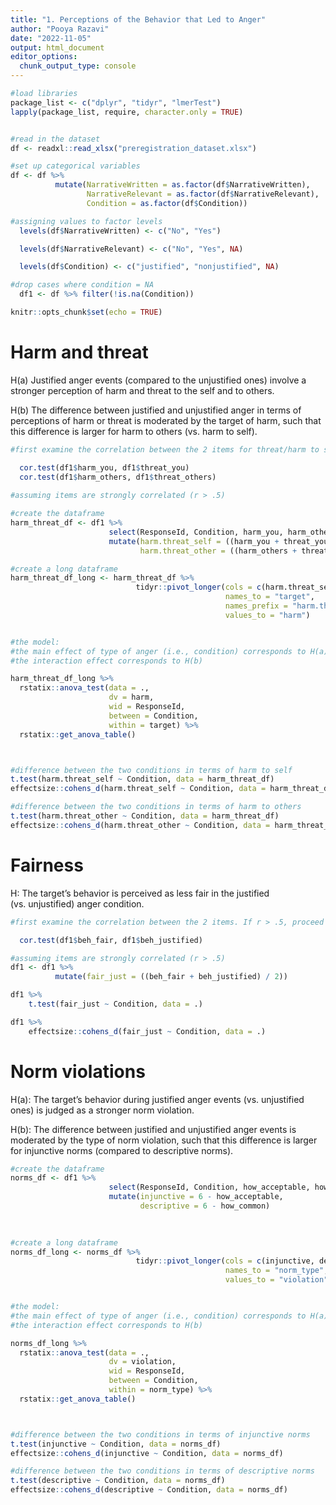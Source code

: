 ```yaml
---
title: "1. Perceptions of the Behavior that Led to Anger"
author: "Pooya Razavi"
date: "2022-11-05"
output: html_document
editor_options: 
  chunk_output_type: console
---
```


```r
#load libraries
package_list <- c("dplyr", "tidyr", "lmerTest")
lapply(package_list, require, character.only = TRUE)


#read in the dataset
df <- readxl::read_xlsx("preregistration_dataset.xlsx")

#set up categorical variables
df <- df %>% 
          mutate(NarrativeWritten = as.factor(df$NarrativeWritten),
                 NarrativeRelevant = as.factor(df$NarrativeRelevant),
                 Condition = as.factor(df$Condition))

#assigning values to factor levels
  levels(df$NarrativeWritten) <- c("No", "Yes")

  levels(df$NarrativeRelevant) <- c("No", "Yes", NA) 

  levels(df$Condition) <- c("justified", "nonjustified", NA)

#drop cases where condition = NA
  df1 <- df %>% filter(!is.na(Condition))

knitr::opts_chunk$set(echo = TRUE)
```


# Harm and threat

H(a) Justified anger events (compared to the unjustified ones) involve a stronger perception of harm and threat to the self and to others.

H(b) The difference between justified and unjustified anger in terms of perceptions of harm or threat is moderated by the target of harm, such that this difference is larger for harm to others (vs. harm to self). 

```r
#first examine the correlation between the 2 items for threat/harm to self and 2 items for threat/harm to other. If r > .5, proceed with the following analyses. If not, conduct these analyses for each item separately.

  cor.test(df1$harm_you, df1$threat_you) 
  cor.test(df1$harm_others, df1$threat_others) 
  
#assuming items are strongly correlated (r > .5)

#create the dataframe
harm_threat_df <- df1 %>% 
                      select(ResponseId, Condition, harm_you, harm_others, threat_you, threat_others) %>% 
                      mutate(harm.threat_self = ((harm_you + threat_you) / 2),
                             harm.threat_other = ((harm_others + threat_others) / 2))

#create a long dataframe
harm_threat_df_long <- harm_threat_df %>% 
                            tidyr::pivot_longer(cols = c(harm.threat_self, harm.threat_other),
                                                names_to = "target",
                                                names_prefix = "harm.threat_",
                                                values_to = "harm")


#the model: 
#the main effect of type of anger (i.e., condition) corresponds to H(a)
#the interaction effect corresponds to H(b)

harm_threat_df_long %>% 
  rstatix::anova_test(data = .,
                      dv = harm,
                      wid = ResponseId,
                      between = Condition,
                      within = target) %>% 
  rstatix::get_anova_table()



#difference between the two conditions in terms of harm to self
t.test(harm.threat_self ~ Condition, data = harm_threat_df)
effectsize::cohens_d(harm.threat_self ~ Condition, data = harm_threat_df)

#difference between the two conditions in terms of harm to others
t.test(harm.threat_other ~ Condition, data = harm_threat_df)
effectsize::cohens_d(harm.threat_other ~ Condition, data = harm_threat_df)
```


# Fairness

H: The target's behavior is perceived as less fair in the justified (vs. unjustified) anger condition.

```r
#first examine the correlation between the 2 items. If r > .5, proceed with the following analyses. If not, conduct these analyses for each item separately.

  cor.test(df1$beh_fair, df1$beh_justified) 

#assuming items are strongly correlated (r > .5) 
df1 <- df1 %>% 
          mutate(fair_just = ((beh_fair + beh_justified) / 2))

df1 %>% 
    t.test(fair_just ~ Condition, data = .)

df1 %>% 
    effectsize::cohens_d(fair_just ~ Condition, data = .)

```

# Norm violations

H(a): The target’s behavior during justified anger events (vs. unjustified ones) is judged as a stronger norm violation. 

H(b): The difference between justified and unjustified anger events is moderated by the type of norm violation, such that this difference is larger for injunctive norms (compared to descriptive norms). 

```r
#create the dataframe
norms_df <- df1 %>% 
                      select(ResponseId, Condition, how_acceptable, how_common) %>% 
                      mutate(injunctive = 6 - how_acceptable,
                             descriptive = 6 - how_common)
                      
                      

#create a long dataframe
norms_df_long <- norms_df %>% 
                            tidyr::pivot_longer(cols = c(injunctive, descriptive),
                                                names_to = "norm_type",
                                                values_to = "violation")


#the model: 
#the main effect of type of anger (i.e., condition) corresponds to H(a)
#the interaction effect corresponds to H(b)

norms_df_long %>% 
  rstatix::anova_test(data = .,
                      dv = violation,
                      wid = ResponseId,
                      between = Condition,
                      within = norm_type) %>% 
  rstatix::get_anova_table()



#difference between the two conditions in terms of injunctive norms
t.test(injunctive ~ Condition, data = norms_df)
effectsize::cohens_d(injunctive ~ Condition, data = norms_df)

#difference between the two conditions in terms of descriptive norms
t.test(descriptive ~ Condition, data = norms_df)
effectsize::cohens_d(descriptive ~ Condition, data = norms_df)

```

